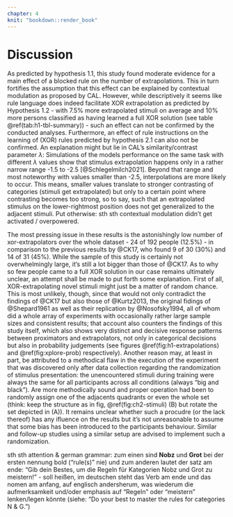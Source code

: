 ```yaml
---
chapter: 4
knit: "bookdown::render_book"
---
```


# Discussion

As predicted by hypothesis 1.1, this study found moderate evidence for a main effect of a blocked rule on the number of extrapolations. This in turn fortifies the assumption that this effect can be explained by contextual modulation as proposed by CAL. However, while descriptively it seems like rule language does indeed facilitate XOR extrapolation as predicted by Hypothesis 1.2 - with 7.5% more extrapolated stimuli on average and 10% more persons classified as having learned a full XOR solution (see table \@ref(tab:h1-tbl-summary)) - such an effect can not be confirmed by the conducted analyses. Furthermore, an effect of rule instructions on the learning of (XOR) rules predicted by hypothesis 2.1 can also not be confirmed. An explanation might but lie in CAL's similarity/contrast parameter $\lambda$: Simulations of the models performance on the same task with different $\lambda$ values show that stimulus extrapolation happens only in a rather narrow range -1.5 to -2.5 [@Schlegelmilch2021]. Beyond that range and most noteworthy with values smaller than -2.5, interpolations are more likely to occur. This means, smaller values translate to stronger contrasting of categories (stimuli get extrapolated) but only to a certain point where contrasting becomes too strong, so to say, such that an extrapolated stimulus on the lower-rightmost position does not get generalized to the adjacent stimuli. Put otherwise: sth sth contextual modulation didn't get activated / overpowered.

The most pressing issue in these results is the astonishingly low number of xor-extrapolators over the whole dataset - 24 of 192 people (12.5\%) - in comparison to the previous results by @CK17, who found 9 of 30 (30\%) and 14 of 31 (45\%). While the sample of this study is certainly not overwhelmingly large, it's still a lot bigger than those of @CK17. As to why so few people came to a full XOR solution in our case remains ultimately unclear, an attempt shall be made to put forth some explanation. First of all, XOR-extrapolating novel stimuli might just be a matter of random chance. This is most unlikely, though, since that would not only contradict the findings of @CK17 but also those of @Kurtz2013, the original fidings of @Shepard1961 as well as their replication by @Nosofsky1994, all of whom did a whole array of experiments with occasionally rather large sample sizes and consistent results; that account also counters the findings of this study itself, which also shows very distinct and decisive response patterns between proximators and extrapolators, not only in categorical decisions but also in probability judgements (see figures \@ref(fig:h1-extrapolations) and \@ref(fig:xplore-prob) respectively). Another reason may, at least in part, be attributed to a methodical flaw in the execution of the experiment that was discovered only after data collection regarding the randomization of stimulus presentation: the unencountered stimuli during training were always the same for all participants across all conditions (always "big and black"). Are more methodically sound and proper operation had been to randomly assign one of the adjacents quadrants or even the whole set (think: keep the structure as in fig, \@ref(fig:ch2-stimuli) (B) but rotate the set depicted in (A)). It remains unclear whether such a procudre (or the lack thereof) has any ifluence on the results but it's not unreasonable to assume that some bias has been introduced to the participants behaviour. Similar and follow-up studies using a similar setup are advised to implement such a randomization.




<!-- For this experiment, participants were asked: "Wie hoch schätzt du die Wahrscheinichkeit ein, dass das gezeigte Beispiel entweder zu Nobz oder zu Grot gehört?" (_"How high do you estimate the probability of the shown example belonging to either Nobz or Grot?"_). Note the difference between "how high do you estimate" and the more neutral "what do you estimate": although this is common german phrasing, it might nonetheless introduce some unconscious response bias. Additionally, people have a very intuitive, but ultimately somewhat distorted (or even simply wrong) understanding of probability (literally everything Gigerenzer did since 1990 or so). For further investigations into the matther it is therefore advised to rephrase the question to: "How certain are you of the given example to belong to either Nobz or Grot?"^[which is indeed closer to what people actually have in mind when people are prompted to deal with probability] Thereby avoiding any potential bias and different perceptions/understandings of the concept of probability. -->

sth sth attention & german grammar: zum einen sind **Nobz** und **Grot** bei der ersten nennung bold ("rule(s)" nie) und zum anderen lautet der satz am ende: "Gib dein Bestes, um die Regeln für Kategorien Nobz und Grot zu meistern!" - soll heißen, im deutschen steht das Verb am ende und das nomen am anfang, auf englisch andersherum, was wiederum die aufmerksamkeit und/oder emphasis auf "Regeln" oder "meistern" lenken/legen könnte (siehe: "Do your best to master the rules for categories N & G.")